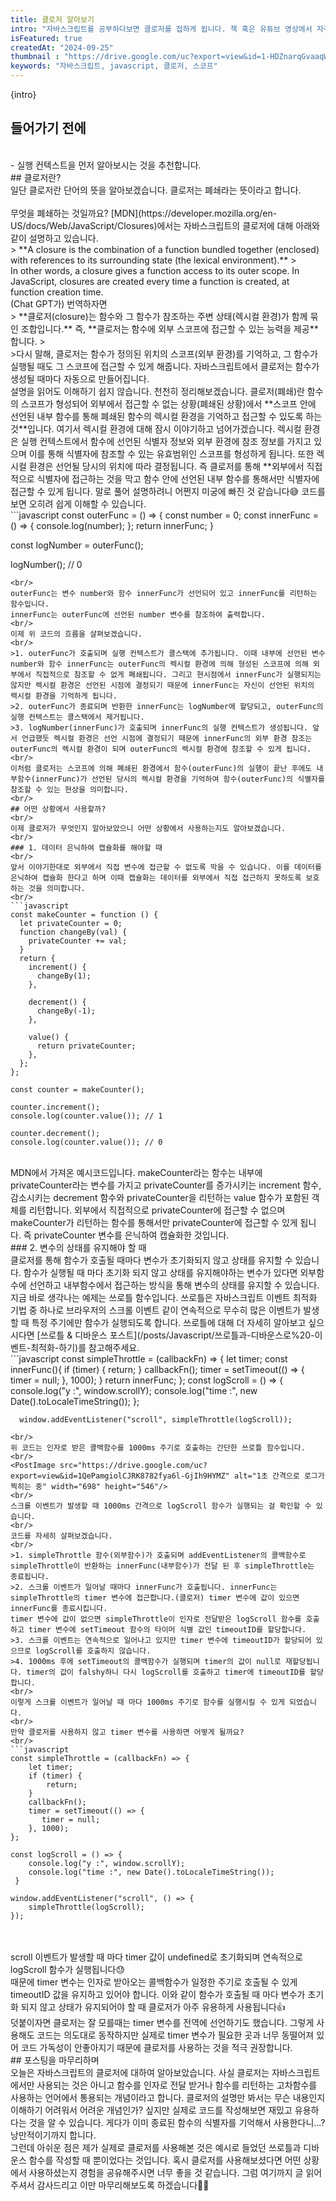 ```yaml
---
title: 클로저 알아보기
intro: "자바스크립트를 공부하다보면 클로저를 접하게 됩니다. 책 혹은 유튜브 영상에서 자주 볼 수 있고 특히 프론트엔드 기술 면접 리스트에 빠지지 않고 등장하는 단골 손님입니다. 오늘은 과연 클로저란 무엇인지, 어떤 상황에서 사용하게 되는지 알아보도록 하겠습니다."
isFeatured: true
createdAt: "2024-09-25"
thumbnail : "https://drive.google.com/uc?export=view&id=1-HDZnarqGvaaqWn84YLxKQvYJ0PzA362" 
keywords: "자바스크립트, javascript, 클로저, 스코프"
---
```

<p>{intro}</p>
<Spacing size="lg" />

## 들어가기 전에
<br/>
- 실행 컨텍스트을 먼저 알아보시는 것을 추천합니다.
<br/>
## 클로저란?
<br/>
일단 클로저란 단어의 뜻을 알아보겠습니다. 클로저는 폐쇄라는 뜻이라고 합니다.
<br/>
<PostImage src="https://drive.google.com/uc?export=view&id=1WS11Sx5ebdS5RqddZqEZxHwmVsvj7fox" alt="클로저는 폐쇄라는 뜻" width="647" height="242"/>
<br/>
무엇을 폐쇄하는 것일까요? [MDN](https://developer.mozilla.org/en-US/docs/Web/JavaScript/Closures)에서는 자바스크립트의 클로저에 대해 아래와 같이 설명하고 있습니다.
<br/>
> **A closure is the combination of a function bundled together (enclosed) with references to its surrounding state (the lexical environment).** 
><br/>In other words, a closure gives a function access to its outer scope. In JavaScript, closures are created every time a function is created, at function creation time.

<br/>
(Chat GPT가) 번역하자면
<br/>
> **클로저(closure)는 함수와 그 함수가 참조하는 주변 상태(렉시컬 환경)가 함께 묶인 조합입니다.** 즉, **클로저는 함수에 외부 스코프에 접근할 수 있는 능력을 제공**합니다. 
><br/>
>다시 말해, 클로저는 함수가 정의된 위치의 스코프(외부 환경)를 기억하고, 그 함수가 실행될 때도 그 스코프에 접근할 수 있게 해줍니다. 자바스크립트에서 클로저는 함수가 생성될 때마다 자동으로 만들어집니다.

<br/>
설명을 읽어도 이해하기 쉽지 않습니다. 천천히 정리해보겠습니다. 클로저(폐쇄)란 함수의 스코프가 형성되어 외부에서 접근할 수 없는 상황(폐쇄된 상황)에서 **스코프 안에 선언된 내부 함수를 통해 폐쇄된 함수의 렉시컬 환경을 기억하고 접근할 수 있도록 하는 것**입니다. 여기서 렉시컬 환경에 대해 잠시 이야기하고 넘어가겠습니다. 렉시컬 환경은 실행 컨텍스트에서 함수에 선언된 식별자 정보와 외부 환경에 참조 정보를 가지고 있으며 이를 통해 식별자에 참조할 수 있는 유효범위인 스코프를 형성하게 됩니다. 또한 렉시컬 환경은 선언될 당시의 위치에 따라 결정됩니다. 즉 클로저를 통해 **외부에서 직접적으로 식별자에 접근하는 것을 막고 함수 안에 선언된 내부 함수를 통해서만 식별자에 접근할 수 있게 됩니다. 말로 풀어 설명하려니 어쩐지 미궁에 빠진 것 같습니다😅 코드를 보면 오히려 쉽게 이해할 수 있습니다.
<br/>
```javascript
const outerFunc = () => {
  const number = 0;
  const innerFunc = () => {
    console.log(number);
  };
  return innerFunc;
}

const logNumber = outerFunc();

logNumber(); // 0
```
<br/>
outerFunc는 변수 number와 함수 innerFunc가 선언되어 있고 innerFunc를 리턴하는 함수입니다. 
innerFunc는 outerFunc에 선언된 number 변수를 참조하여 출력합니다.
<br/>
이제 위 코드의 흐름을 살펴보겠습니다.
<br/>
>1. outerFunc가 호출되며 실행 컨텍스트가 콜스택에 추가됩니다. 이때 내부에 선언된 변수 number와 함수 innerFunc는 outerFunc의 렉시컬 환경에 의해 형성된 스코프에 의해 외부에서 직접적으로 참조할 수 없게 폐쇄됩니다. 그리고 현시점에서 innerFunc가 실행되지는 않지만 렉시컬 환경은 선언된 시점에 결정되기 때문에 innerFunc는 자신이 선언된 위치의 렉시컬 환경을 기억하게 됩니다. 
>2. outerFunc가 종료되며 반환한 innerFunc는 logNumber에 할당되고, outerFunc의 실행 컨텍스트는 콜스택에서 제거됩니다.
>3. logNumber(innerFunc)가 호출되며 innerFunc의 실행 컨텍스트가 생성됩니다. 앞서 언급했듯 렉시컬 환경은 선언 시점에 결정되기 때문에 innerFunc의 외부 환경 참조는 outerFunc의 렉시컬 환경이 되며 outerFunc의 렉시컬 환경에 참조할 수 있게 됩니다. 
<br/>
이처럼 클로저는 스코프에 의해 폐쇄된 환경에서 함수(outerFunc)의 실행이 끝난 후에도 내부함수(innerFunc)가 선언된 당시의 렉시컬 환경을 기억하여 함수(outerFunc)의 식별자를 참조할 수 있는 현상을 의미합니다.
<br/>
## 어떤 상황에서 사용할까?
<br/>
이제 클로저가 무엇인지 알아보았으니 어떤 상황에서 사용하는지도 알아보겠습니다.
<br/>
### 1. 데이터 은닉하여 캡슐화를 해야할 때
<br/>
앞서 이야기한대로 외부에서 직접 변수에 접근할 수 없도록 막을 수 있습니다. 이를 데이터를 은닉하여 캡슐화 한다고 하며 이때 캡슐화는 데이터를 외부에서 직접 접근하지 못하도록 보호하는 것을 의미합니다.
<br/>
```javascript
const makeCounter = function () {
  let privateCounter = 0;
  function changeBy(val) {
    privateCounter += val;
  }
  return {
    increment() {
      changeBy(1);
    },

    decrement() {
      changeBy(-1);
    },

    value() {
      return privateCounter;
    },
  };
};

const counter = makeCounter();

counter.increment();
console.log(counter.value()); // 1 

counter.decrement();
console.log(counter.value()); // 0
```
<br/>
MDN에서 가져온 예시코드입니다.
makeCounter라는 함수는 내부에 privateCounter라는 변수를 가지고 privateCounter를 증가시키는 increment 함수, 감소시키는 decrement 함수와 privateCounter을 리턴하는 value 함수가 포함된 객체를 리턴합니다. 
외부에서 직접적으로 privateCounter에 접근할 수 없으며 makeCounter가 리턴하는 함수를 통해서만 privateCounter에 접근할 수 있게 됩니다. 즉 privateCounter 변수를 은닉하여 캡슐화한 것입니다.
<br/>
### 2. 변수의 상태를 유지해야 할 때
<br/>
클로저를 통해 함수가 호출될 때마다 변수가 초기화되지 않고 상태를 유지할 수 있습니다. 함수가 실행될 때 마다 초기화 되지 않고 상태를 유지해야하는 변수가 있다면 외부함수에 선언하고 내부함수에서 접근하는 방식을 통해 변수의 상태를 유지할 수 있습니다. 
지금 바로 생각나는 예제는 쓰로틀 함수입니다. 쓰로틀은 자바스크립트 이벤트 최적화 기법 중 하나로 브라우저의 스크롤 이벤트 같이 연속적으로 무수히 많은 이벤트가 발생할 때 특정 주기에만 함수가 실행되도록 합니다.
쓰로틀에 대해 더 자세히 알아보고 싶으시다면 [쓰로틀 & 디바운스 포스트](/posts/Javascript/쓰로틀과-디바운스로%20-이벤트-최적화-하기)를 참고해주세요.
<br/>
```javascript
  const simpleThrottle = (callbackFn) => {
        let timer;
        const innerFunc(){
               if (timer) {
            return;
          }
          callbackFn();
          timer = setTimeout(() => {
            timer = null;
          }, 1000);
        }
        return innerFunc;
      };
      const logScroll = () => {
        console.log("y :", window.scrollY);
        console.log("time :", new Date().toLocaleTimeString());
      };

      window.addEventListener("scroll", simpleThrottle(logScroll));
```
<br/>
위 코드는 인자로 받은 콜백함수를 1000ms 주기로 호출하는 간단한 쓰로틀 함수입니다.
<br/>
<PostImage src="https://drive.google.com/uc?export=view&id=1QePamgiolCJRK8782fya6l-GjIh9HYMZ" alt="1초 간격으로 로그가 찍히는 중" width="698" height="546"/>
<br/>
스크롤 이벤트가 발생할 때 1000ms 간격으로 logScroll 함수가 실행되는 걸 확인할 수 있습니다.
<br/>
코드를 자세히 살펴보겠습니다.
<br/>
>1. simpleThrottle 함수(외부함수)가 호출되며 addEventListener의 콜백함수로 simpleThrottle이 반환하는 innerFunc(내부함수)가 전달 된 후 simpleThrottle는 종료됩니다.
>2. 스크롤 이벤트가 일어날 때마다 innerFunc가 호출됩니다. innerFunc는 simpleThrottle의 timer 변수에 접근합니다.(클로저) timer 변수에 값이 있으면 innerFunc를 종료시킵니다.
timer 변수에 값이 없으면 simpleThrottle이 인자로 전달받은 logScroll 함수를 호출하고 timer 변수에 setTimeout 함수의 타이머 식별 값인 timeoutID를 할당합니다.
>3. 스크롤 이벤트는 연속적으로 일어나고 있지만 timer 변수에 timeoutID가 할당되어 있으므로 logScroll를 호출하지 않습니다.
>4. 1000ms 후에 setTimeout의 콜백함수가 실행되며 timer의 값이 null로 재할당됩니다. timer의 값이 falshy하니 다시 logScroll를 호출하고 timer에 timeoutID를 할당합니다.
<br/>
이렇게 스크롤 이벤트가 일어날 때 마다 1000ms 주기로 함수를 실행시킬 수 있게 되었습니다. 
<br/>
만약 클로저를 사용하지 않고 timer 변수를 사용하면 어떻게 될까요?
<br/>
```javascript
const simpleThrottle = (callbackFn) => {
    let timer;
    if (timer) {
        return;
    }
    callbackFn();
    timer = setTimeout(() => {
       timer = null;
    }, 1000);
};

const logScroll = () => {
    console.log("y :", window.scrollY);
    console.log("time :", new Date().toLocaleTimeString());
 }

window.addEventListener("scroll", () => {
    simpleThrottle(logScroll);
});
```
<br/>
<PostImage src="https://drive.google.com/uc?export=view&id=1I7Eb1wgtCD2xdbqIa7UJifyS4afRj3Bs" alt="로그가 무수히 찍히는 중" width="698" height="546"/>
<br/>
scroll 이벤트가 발생할 때 마다 timer 값이 undefined로 초기화되며 연속적으로 logScroll 함수가 실행됩니다😓
<br/>
때문에 timer 변수는 인자로 받아오는 콜백함수가 일정한 주기로 호출될 수 있게 timeoutID 값을 유지하고 있어야 합니다. 이와 같이 함수가 호출될 때 마다 변수가 초기화 되지 않고 상태가 유지되어야 할 때 클로저가 아주 유용하게 사용됩니다👍
<br/>
덧붙이자면 클로저는 잘 모를때는 timer 변수를 전역에 선언하기도 했습니다. 그렇게 사용해도 코드는 의도대로 동작하지만 실제로 timer 변수가 필요한 곳과 너무 동떨어져 있어 코드 가독성이 안좋아지기 때문에 클로저를 사용하는 것을 적극 권장합니다. 
<br/>
## 포스팅을 마무리하며
<br/>
오늘은 자바스크립트의 클로저에 대하여 알아보았습니다. 사실 클로저는 자바스크립트에서만 사용되는 것은 아니고 함수를 인자로 전달 받거나 함수를 리턴하는 고차함수를 사용하는 언어에서 통용되는 개념이라고 합니다. 클로저의 설명만 봐서는 무슨 내용인지 이해하기 어려워서 어려운 개념인가? 싶지만 실제로 코드를 작성해보면 재밌고 유용하다는 것을 알 수 있습니다. 게다가 이미 종료된 함수의 식별자를 기억해서 사용한다니...? 낭만적이기까지 합니다.
<br/>
그런데 아쉬운 점은 제가 실제로 클로저를 사용해본 것은 예시로 들었던 쓰로틀과 디바운스 함수를 작성할 때 뿐이었다는 것입니다. 혹시 클로저를 사용해보셨다면 어떤 상황에서 사용하셨는지 경험을 공유해주시면 너무 좋을 것 같습니다. 그럼 여기까지 글 읽어주셔서 감사드리고 이만 마무리해보도록 하겠습니다👋👋








